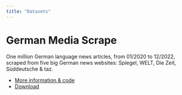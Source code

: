 ```yaml
---
title: "Datasets"
---
```


# German Media Scrape

One million German language news articles, from 01/2020 to 12/2022, scraped from five big German news websites: Spiegel, WELT, Die Zeit, Süddeutsche & taz.

* [More information & code](https://github.com/kssrr/german-media-scrape)
* [Download](https://archive.org/download/german-media-scrape_202302/data.tar.gz)
